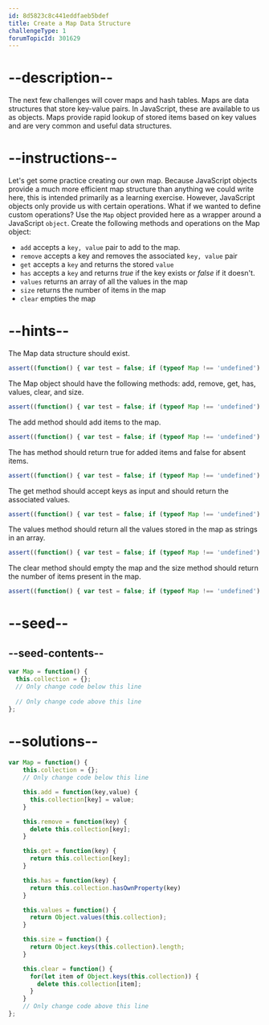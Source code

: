 ```yaml
---
id: 8d5823c8c441eddfaeb5bdef
title: Create a Map Data Structure
challengeType: 1
forumTopicId: 301629
---
```


# --description--

The next few challenges will cover maps and hash tables. Maps are data structures that store key-value pairs. In JavaScript, these are available to us as objects. Maps provide rapid lookup of stored items based on key values and are very common and useful data structures.

# --instructions--

Let's get some practice creating our own map. Because JavaScript objects provide a much more efficient map structure than anything we could write here, this is intended primarily as a learning exercise. However, JavaScript objects only provide us with certain operations. What if we wanted to define custom operations? Use the `Map` object provided here as a wrapper around a JavaScript `object`. Create the following methods and operations on the Map object:

<ul>
<li><code>add</code> accepts a <code>key, value</code> pair to add to the map.</li>
<li><code>remove</code> accepts a key and removes the associated <code>key, value</code> pair</li>
<li><code>get</code> accepts a <code>key</code> and returns the stored <code>value</code></li>
<li><code>has</code> accepts a <code>key</code> and returns <dfn>true</dfn> if the key exists or <dfn>false</dfn> if it doesn't.</li>
<li><code>values</code> returns an array of all the values in the map</li>
<li><code>size</code> returns the number of items in the map</li>
<li><code>clear</code> empties the map</li>
</ul>

# --hints--

The Map data structure should exist.

```js
assert((function() { var test = false; if (typeof Map !== 'undefined') { test = new Map() }; return (typeof test == 'object')})());
```

The Map object should have the following methods: add, remove, get, has, values, clear, and size.

```js
assert((function() { var test = false; if (typeof Map !== 'undefined') { test = new Map() }; return (typeof test.add == 'function' && typeof test.remove == 'function' && typeof test.get == 'function' && typeof test.has == 'function' && typeof test.values == 'function' && typeof test.clear == 'function' && typeof test.size == 'function')})());
```

The add method should add items to the map.

```js
assert((function() { var test = false; if (typeof Map !== 'undefined') { test = new Map() }; test.add(5,6); test.add(2,3); test.add(2,5); return (test.size() == 2)})());
```

The has method should return true for added items and false for absent items.

```js
assert((function() { var test = false; if (typeof Map !== 'undefined') { test = new Map() }; test.add('test','value'); return (test.has('test') && !test.has('false'))})());
```

The get method should accept keys as input and should return the associated values.

```js
assert((function() { var test = false; if (typeof Map !== 'undefined') { test = new Map() }; test.add('abc','def'); return (test.get('abc') == 'def')})());
```

The values method should return all the values stored in the map as strings in an array.

```js
assert((function() { var test = false; if (typeof Map !== 'undefined') { test = new Map() }; test.add('a','b'); test.add('c','d'); test.add('e','f'); var vals = test.values(); return (vals.indexOf('b') != -1 && vals.indexOf('d') != -1 && vals.indexOf('f') != -1)})());
```

The clear method should empty the map and the size method should return the number of items present in the map.

```js
assert((function() { var test = false; if (typeof Map !== 'undefined') { test = new Map() }; test.add('b','b'); test.add('c','d'); test.remove('asdfas'); var init = test.size(); test.clear(); return (init == 2 && test.size() == 0)})());
```

# --seed--

## --seed-contents--

```js
var Map = function() {
  this.collection = {};
  // Only change code below this line
  
  // Only change code above this line
};
```

# --solutions--

```js
var Map = function() {
    this.collection = {};
    // Only change code below this line

    this.add = function(key,value) {
      this.collection[key] = value;
    }

    this.remove = function(key) {
      delete this.collection[key];
    }

    this.get = function(key) {
      return this.collection[key];
    }

    this.has = function(key) {
      return this.collection.hasOwnProperty(key)
    }

    this.values = function() {
      return Object.values(this.collection);
    }

    this.size = function() {
      return Object.keys(this.collection).length;
    }

    this.clear = function() {
      for(let item of Object.keys(this.collection)) {
        delete this.collection[item];
      }
    }
    // Only change code above this line
};
```
